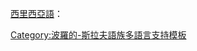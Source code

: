 <includeonly>[[西里西亞語]]：{{lang|szl|{{{1|}}}}}</includeonly><noinclude>
{{Documentation|Template:Lang-x/doc}}
[[Category:波羅的-斯拉夫語族多語言支持模板]]
</noinclude>